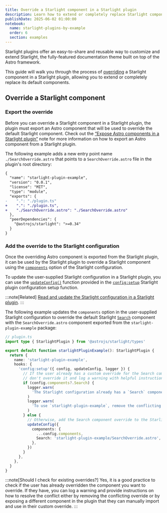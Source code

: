 ```yaml
---
title: Override a Starlight component in a Starlight plugin
description: Learn how to extend or completely replace Starlight components in a Starlight plugin using overrides.
publishDate: 2025-06-02 01:00:00
notebook:
  name: starlight-plugins-by-example
  order: 6
  section: examples
---
```


Starlight plugins offer an easy-to-share and reusable way to customize and extend Starlight, the fully-featured documentation theme built on top of the Astro framework.

This guide will walk you through the process of [overriding](https://starlight.astro.build/guides/overriding-components/) a Starlight component in a Starlight plugin, allowing you to extend or completely replace its default components.


<Prerequisites />

## Override a Starlight component

### Export the override

Before you can override a Starlight component in a Starlight plugin, the plugin must export an Astro component that will be used to override the default Starlight component.
Check out the [“Expose Astro components in a Starlight plugin“](/notes/starlight-plugin-expose-astro-components) note for more information on how to export an Astro component from a Starlight plugin.

The following example adds a new entry point name `./SearchOverride.astro` that points to a `SearchOverride.astro` file in the plugin's root directory:

```diff lang=json title="package.json" /"starlight-plugin-example"/
{
  "name": "starlight-plugin-example",
  "version": "0.0.1",
  "license": "MIT",
  "type": "module",
  "exports": {
-    ".": "./plugin.ts"
+    ".": "./plugin.ts",
+    "./SearchOverride.astro": "./SearchOverride.astro"
  },
  "peerDependencies": {
    "@astrojs/starlight": ">=0.34"
  }
}
```

### Add the override to the Starlight configuration

Once the overriding Astro component is exported from the Starlight plugin, it can be used by the Starlight plugin to override a Starlight component using the [`components`](https://starlight.astro.build/reference/configuration/#components) option of the Starlight configuration.

To update the user-supplied Starlight configuration in a Starlight plugin, you can use the [`updateConfig()`](https://starlight.astro.build/reference/plugins/#updateconfig) function provided in the [`config:setup`](https://starlight.astro.build/reference/plugins/#configsetup) Starlight plugin configuration setup function.

:::note[Related]
[Read and update the Starlight configuration in a Starlight plugin](/notes/starlight-plugin-read-and-update-starlight-configuration).
:::

The following example updates the `components` option in the user-supplied Starlight configuration to override the default Starlight [`Search`](https://starlight.astro.build/reference/overrides/#search) component with the `SearchOverride.astro` component exported from the `starlight-plugin-example` package:

```ts / (updateConfig),/  {11,20-25}
// plugin.ts
import type { StarlightPlugin } from '@astrojs/starlight/types'

export default function starlightPluginExample(): StarlightPlugin {
  return {
    name: 'starlight-plugin-example',
    hooks: {
      'config:setup'({ config, updateConfig, logger }) {
        // If the user already has a custom override for the Search component,
        // don't override it and log a warning with helpful instructions.
        if (config.components?.Search) {
          logger.warn(
            'The Starlight configuration already has a `Search` component override.',
          )
          logger.warn(
            'To use `starlight-plugin-example`, remove the conflicting override.
          )
        } else {
          // Otherwise, add the Search component override to the Starlight config.
          updateConfig({
            components: {
              ...config.components,
              Search: 'starlight-plugin-example/SearchOverride.astro',
            },
          })
        }
      },
    },
  }
}
```

:::note[Should I check for existing overrides?]
Yes, it is a good practice to check if the user has already overridden the component you want to override. If they have, you can log a warning and provide instructions on how to resolve the conflict either by removing the conflicting override or by exposing a different component in the plugin that they can manually import and use in their custom override.
:::


<Outro />

